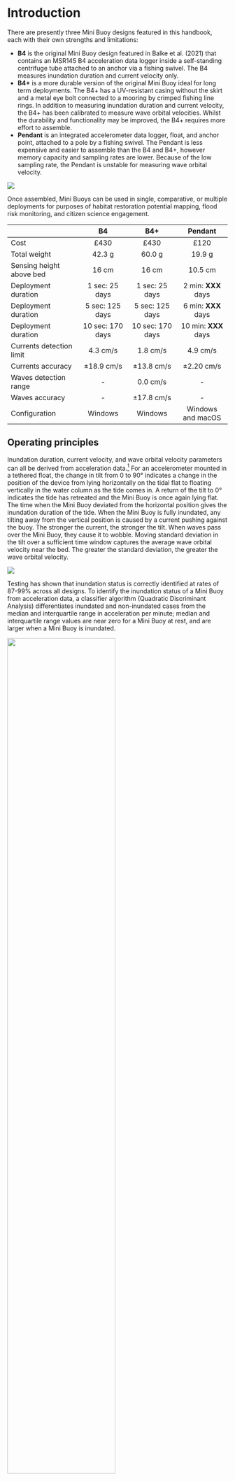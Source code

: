 # Introduction {#sec-intro}

There are presently three Mini Buoy designs featured in this handbook, each with their own strengths and limitations:

* **B4** is the original Mini Buoy design featured in Balke et al. (2021) that contains an MSR145 B4 acceleration data logger inside a self-standing centrifuge tube attached to an anchor via a fishing swivel. The B4 measures inundation duration and current velocity only.   
* **B4+** is a more durable version of the original Mini Buoy ideal for long term deployments. The B4+ has a UV-resistant casing without the skirt and a metal eye bolt connected to a mooring by crimped fishing line rings. In addition to measuring inundation duration and current velocity, the B4+ has been calibrated to measure wave orbital velocities. Whilst the durability and functionality may be improved, the B4+ requires more effort to assemble.
* **Pendant** is an integrated accelerometer data logger, float, and anchor point, attached to a pole by a fishing swivel. The Pendant is less expensive and easier to assemble than the B4 and B4+, however memory capacity and sampling rates are lower. Because of the low sampling rate, the Pendant is unstable for measuring wave orbital velocity.

![](figs/MiniBuoysPhotos.png){fig-align='centre'}

Once assembled, Mini Buoys can be used in single, comparative, or multiple deployments for purposes of habitat restoration potential mapping, flood risk monitoring, and citizen science engagement.

|                          | B4               | B4+              | Pendant           |
|:-------------------------|:----------------:|:----------------:|:-----------------:|
| Cost                     | £430             | £430             | £120              |
| Total weight             | 42.3 g           | 60.0 g           | 19.9 g            |
| Sensing height above bed | 16 cm            | 16 cm            | 10.5 cm           |
| Deployment duration      | 1 sec: 25 days   | 1 sec: 25 days   | 2 min: **XXX** days   |
| Deployment duration      | 5 sec: 125 days  | 5 sec: 125 days  | 6 min: **XXX** days   |
| Deployment duration      | 10 sec: 170 days | 10 sec: 170 days | 10 min: **XXX** days  |
| Currents detection limit | 4.3 cm/s         | 1.8 cm/s         | 4.9 cm/s          |
| Currents accuracy        | ±18.9 cm/s       | ±13.8 cm/s       | ±2.20 cm/s        |
| Waves detection range    | -                | 0.0 cm/s         | -                 |
| Waves accuracy           | -                | ±17.8 cm/s       | -                 |
| Configuration            | Windows          | Windows          | Windows and macOS |

## Operating principles

Inundation duration, current velocity, and wave orbital velocity parameters can all be derived from acceleration data.[^1] For an accelerometer mounted in a tethered float, the change in tilt from 0 to 90° indicates a change in the position of the device from lying horizontally on the tidal flat to floating vertically in the water column as the tide comes in. A return of the tilt to 0° indicates the tide has retreated and the Mini Buoy is once again lying flat. The time when the Mini Buoy deviated from the horizontal position gives the inundation duration of the tide. When the Mini Buoy is fully inundated, any tilting away from the vertical position is caused by a current pushing against the buoy. The stronger the current, the stronger the tilt. When waves pass over the Mini Buoy, they cause it to wobble. Moving standard deviation in the tilt over a sufficient time window captures the average wave orbital velocity near the bed. The greater the standard deviation, the greater the wave orbital velocity.

![](figs/MiniBuoyMotion.png){fig-align='centre'}

Testing has shown that inundation status is correctly identified at rates of 87-99% across all designs. To identify the inundation status of a Mini Buoy from acceleration data, a classifier algorithm (Quadratic Discriminant Analysis) differentiates inundated and non-inundated cases from the median and interquartile range in acceleration per minute; median and interquartile range values are near zero for a Mini Buoy at rest, and are larger when a Mini Buoy is inundated.

![](figs/PartitionPlot.png){fig-align='centre' width=70%}

Partially inundated cases are then identified using an abrupt shift detection algorithm (Boulton, 2022) that searches for the continuous change in Mini Buoy tilt from 0 to ~90° at the start of the flood tide and ~90 to 0° at the end of the ebb tide, characteristic of partially inundated cases before/after peak flood/ebb currents.

![](figs/InundationEvent.png){fig-align='centre' width=70%}

Conversion from tilt to velocity has been done by deploying each Mini Buoy design adjacent to hydrographic sensors that measure water velocity directly. Current velocities as low as 0.01 m/s and as high as 0.75 m/s can be detected with good accuracy (Figures A-C below). The B4+ is reasonable at measuring wave orbital velocities between 0 and 0.2 m/s (Figure D below).

![](figs/Calibrations.png){fig-align='centre' width=70%}

[^1]: A comprehensive description of the Mini Buoy calibrations is given in Ladd et al. (2023).
